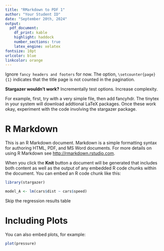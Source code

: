```yaml
---
title: "RMarkdown to PDF 1"
author: "Your Student ID"
date: "September 20th, 2024"
output:
  pdf_document:
    df_print: kable
    highlight: haddock
    number_sections: true
    latex_engine: xelatex
fontsize: 10pt
urlcolor: blue
linkcolor: orange
---
```


Ignore `fancy headers and footers` for now.
The option, `\setcounter{page}{1}` indicates that the title page is not counted in the pagination. 

**Stargazer wouldn't work?**
Incrementally test options. Increase complexity.

For example, first, try with a very simple file, then add fancyhdr.
The tinytex in your system will download
addtional LaTeX packages. Once these work okay, experiment with the code involving the stargazer package.

<!-- https://ctan.org/pkg/fancyhdr?lang=en-->
\thispagestyle{empty}

\tableofcontents

\newpage

\setcounter{page}{1}



# R Markdown

This is an R Markdown document. Markdown is a simple formatting syntax for authoring HTML, PDF, and MS Word documents. For more details on using R Markdown see <http://rmarkdown.rstudio.com>.

When you click the **Knit** button a document will be generated that includes both content as well as the output of any embedded R code chunks within the document. You can embed an R code chunk like this:

```r
library(stargazer)
```


```r
model_A <- lm(cars$dist ~ cars$speed)
```

Skip the regression results table 

\newpage 

# Including Plots

You can also embed plots, for example:

```r
plot(pressure)
```

